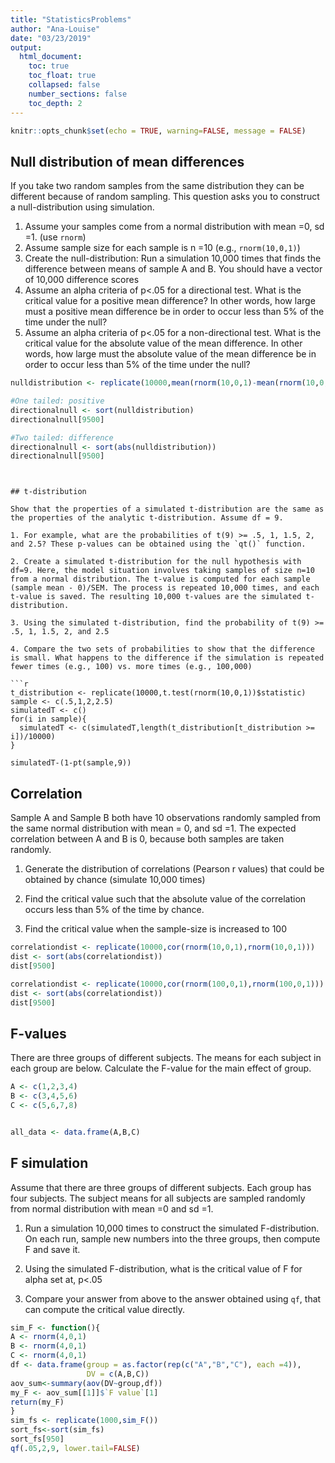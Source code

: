 ```yaml
---
title: "StatisticsProblems"
author: "Ana-Louise"
date: "03/23/2019"
output: 
  html_document:
    toc: true
    toc_float: true
    collapsed: false
    number_sections: false
    toc_depth: 2
---
```


```r
knitr::opts_chunk$set(echo = TRUE, warning=FALSE, message = FALSE)
```


## Null distribution of mean differences

If you take two random samples from the same distribution they can be different because of random sampling. This question asks you to construct a null-distribution using simulation.

1. Assume your samples come from a normal distribution with mean =0, sd =1. (use `rnorm`)
2. Assume sample size for each sample is n =10 (e.g., `rnorm(10,0,1)`)
3. Create the null-distribution: Run a simulation 10,000 times that finds the difference between means of sample A and B. You should have a vector of 10,000 difference scores
4. Assume an alpha criteria of p<.05 for a directional test.  What is the critical value for a positive mean difference? In other words, how large must a positive mean difference be in order to occur less than 5% of the time under the null?
5. Assume an alpha criteria of p<.05 for a non-directional test. What is the critical value for the absolute value of the mean difference. In other words, how large must the absolute value of the mean difference be in order to occur less than 5% of the time under the null?

```r
nulldistribution <- replicate(10000,mean(rnorm(10,0,1)-mean(rnorm(10,0,1))))

#One tailed: positive 
directionalnull <- sort(nulldistribution)
directionalnull[9500]

#Two tailed: difference
directionalnull <- sort(abs(nulldistribution))
directionalnull[9500]
```
```


## t-distribution

Show that the properties of a simulated t-distribution are the same as the properties of the analytic t-distribution. Assume df = 9.

1. For example, what are the probabilities of t(9) >= .5, 1, 1.5, 2, and 2.5? These p-values can be obtained using the `qt()` function. 

2. Create a simulated t-distribution for the null hypothesis with df=9. Here, the model situation involves taking samples of size n=10 from a normal distribution. The t-value is computed for each sample (sample mean - 0)/SEM. The process is repeated 10,000 times, and each t-value is saved. The resulting 10,000 t-values are the simulated t-distribution. 

3. Using the simulated t-distribution, find the probability of t(9) >= .5, 1, 1.5, 2, and 2.5

4. Compare the two sets of probabilities to show that the difference is small. What happens to the difference if the simulation is repeated fewer times (e.g., 100) vs. more times (e.g., 100,000)

```r

t_distribution <- replicate(10000,t.test(rnorm(10,0,1))$statistic)
sample <- c(.5,1,2,2.5)
simulatedT <- c()
for(i in sample){
  simulatedT <- c(simulatedT,length(t_distribution[t_distribution >= i])/10000)
}
  
simulatedT-(1-pt(sample,9))

```


## Correlation

Sample A and Sample B both have 10 observations randomly sampled from the same normal distribution with mean = 0, and sd =1. The expected correlation between A and B is 0, because both samples are taken randomly. 

1. Generate the distribution of correlations (Pearson r values) that could be obtained by chance (simulate 10,000 times)

2. Find the critical value such that the absolute value of the correlation occurs less than 5% of the time by chance.

3. Find the critical value when the sample-size is increased to 100

```r

correlationdist <- replicate(10000,cor(rnorm(10,0,1),rnorm(10,0,1)))
dist <- sort(abs(correlationdist))
dist[9500]

correlationdist <- replicate(10000,cor(rnorm(100,0,1),rnorm(100,0,1)))
dist <- sort(abs(correlationdist))
dist[9500]

```

## F-values

There are three groups of different subjects. The means for each subject in each group are below. Calculate the F-value for the main effect of group.

```r
A <- c(1,2,3,4)
B <- c(3,4,5,6)
C <- c(5,6,7,8)


all_data <- data.frame(A,B,C)

```

## F simulation

Assume that there are three groups of different subjects. Each group has four subjects. The subject means for all subjects are sampled randomly from  normal distribution with mean =0 and sd =1.

1. Run a simulation 10,000 times to construct the simulated F-distribution. On each run, sample new numbers into the three groups, then compute F and save it.

2. Using the simulated F-distribution, what is the critical value of F for alpha set at, p<.05

3. Compare your answer from above to the answer obtained using `qf`, that can compute the critical value directly.

```r

sim_F <- function(){
A <- rnorm(4,0,1)
B <- rnorm(4,0,1)
C <- rnorm(4,0,1)
df <- data.frame(group = as.factor(rep(c("A","B","C"), each =4)),
                 DV = c(A,B,C))
aov_sum<-summary(aov(DV~group,df))
my_F <- aov_sum[[1]]$`F value`[1]
return(my_F)
}
sim_fs <- replicate(1000,sim_F())
sort_fs<-sort(sim_fs)
sort_fs[950]
qf(.05,2,9, lower.tail=FALSE)
```
